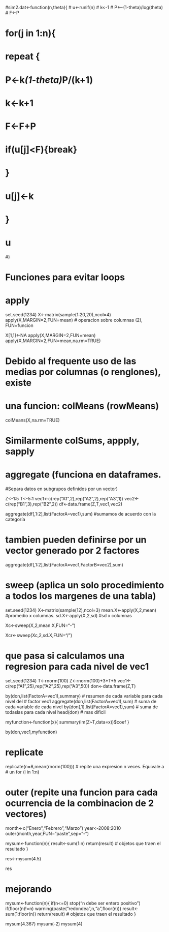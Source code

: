 
#sim2.dat<-function(n,theta){
#  u<-runif(n)
#  k<-1
#  P<--(1-theta)/log(theta)
#  F<-P
  
#  for(j in 1:n){
#    repeat {
#      P<-k*(1-theta)*P/(k+1)
#      k<-k+1
#      F<-F+P
#      if(u[j]<F){break}
#    }
#    u[j]<-k
#  }
#  u
#}


# Funciones para evitar loops

# apply
set.seed(1234)
X<-matrix(sample(1:20,20),ncol=4)
apply(X,MARGIN=2,FUN=mean)   # operacion sobre columnas (2), FUN=funcion

X[1,1]<-NA
apply(X,MARGIN=2,FUN=mean)
apply(X,MARGIN=2,FUN=mean,na.rm=TRUE)

# Debido al frequente uso de las medias por columnas (o renglones), existe
# una funcion: colMeans (rowMeans)

colMeans(X,na.rm=TRUE)

# Similarmente colSums, appply, sapply

# aggregate (funciona en dataframes. 
#Separa datos en subgrupos definidos por un vector)

Z<-1:5
T<-5:1
vec1<-c(rep("A1",2),rep("A2",2),rep("A3",1))
vec2<-c(rep("B1",3),rep("B2",2))
df<-data.frame(Z,T,vec1,vec2)

aggregate(df[,1:2],list(FactorA=vec1),sum) #sumamos de acuerdo con la categoría


# tambien pueden definirse por un vector generado por 2 factores

aggregate(df[,1:2],list(FactorA=vec1,FactorB=vec2),sum)


# sweep (aplica un solo procedimiento a todos los margenes de una tabla)

set.seed(1234)
X<-matrix(sample(12),ncol=3)
mean.X<-apply(X,2,mean) #promedio x columnas.
sd.X<-apply(X,2,sd) #sd x columnas

Xc<-sweep(X,2,mean.X,FUN="-")

Xcr<-sweep(Xc,2,sd.X,FUN="/")

# que pasa si calculamos una regresion para cada nivel de vec1

set.seed(1234)
T<-rnorm(100)
Z<-rnorm(100)+3*T+5
vec1<-c(rep("A1",25),rep("A2",25),rep("A3",50))
don<-data.frame(Z,T)

by(don,list(FactorA=vec1),summary)  # resumen de cada variable para cada nivel del
                                    # factor vec1
aggregate(don,list(FactorA=vec1),sum) # suma de cada variable de cada nivel
by(don[,1],list(FactorA=vec1),sum)   # suma de todaslas para cada nivel
head(don)
# mas dificil

myfunction<-function(x){
  summary(lm(Z~T,data=x))$coef
}


by(don,vec1,myfunction)


# replicate

replicate(n=8,mean(rnorm(100)))  # repite una expresion n veces. Equivale a
                                 # un for (i in 1:n)

# outer  (repite una funcion para cada ocurrencia de la combinacion de 2 vectores)

month<-c("Enero","Febrero","Marzo")
year<-2008:2010
outer(month,year,FUN="paste",sep="-")


##################################################################
##################################################################

mysum<-function(n){
  result<-sum(1:n)
  return(result)   # objetos que traen el resultado
}

res<-mysum(4.5)

res

# mejorando

mysum<-function(n){
  if(n<=0) stop("n debe ser entero positivo")
  if(floor(n)!=n) warning(paste("redondea",n,"a",floor(n)))
  result<-sum(1:floor(n))
  return(result)   # objetos que traen el resultado
}


mysum(4.367)
mysum(-2)
mysum(4)
